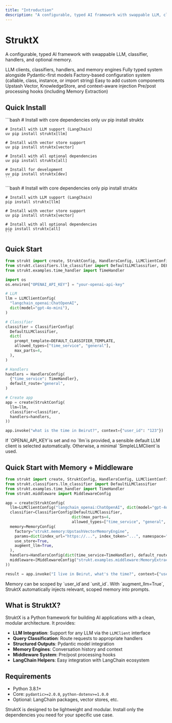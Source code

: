 ```yaml
---
title: "Introduction"
description: "A configurable, typed AI framework with swappable LLM, classifier, handlers, and optional memory"
---
```


# StruktX

A configurable, typed AI framework with swappable LLM, classifier, handlers, and optional memory.

<CardGroup cols={2}>
  <Card title="Swappable Components" icon="arrows-repeat" iconType="regular" href="/configuration">
    LLM clients, classifiers, handlers, and memory engines
  </Card>
  <Card title="Type Safety" icon="note-sticky" href="/configuration">
    Fully typed system alongside Pydantic-first models
  </Card>
  <Card title="Configurable" icon="wrench-simple" href="/configuration">
    Factory-based configuration system (callable, class, instance, or import string)
  </Card>
  <Card title="Extensible" icon="plug" href="/examples">
    Easy to add custom components
  </Card>
  <Card title="Scoped Memory" icon="head-side-brain" href="/configuration#memory-configuration">
    Upstash Vector, KnowledgeStore, and context-aware injection
  </Card>
  <Card title="Middleware" icon="arrow-progress" href="/middleware">
    Pre/post processing hooks (including Memory Extraction)
  </Card>
</CardGroup>

## Quick Install

<Tabs>
  <Tab title="uv (Recommended)">
    ```bash
    # Install with core dependencies only
    uv pip install struktx
    
    # Install with LLM support (LangChain)
    uv pip install struktx[llm]
    
    # Install with vector store support
    uv pip install struktx[vector]
    
    # Install with all optional dependencies
    uv pip install struktx[all]
    
    # Install for development
    uv pip install struktx[dev]
    ```
  </Tab>
  <Tab title="pip">
    ```bash
    # Install with core dependencies only
    pip install struktx
    
    # Install with LLM support (LangChain)
    pip install struktx[llm]
    
    # Install with vector store support
    uv pip install struktx[vector]
    
    # Install with all optional dependencies
    pip install struktx[all]
    ```
  </Tab>
</Tabs>

## Quick Start

```python
from strukt import create, StruktConfig, HandlersConfig, LLMClientConfig, ClassifierConfig
from strukt.classifiers.llm_classifier import DefaultLLMClassifier, DEFAULT_CLASSIFIER_TEMPLATE
from strukt.examples.time_handler import TimeHandler

import os
os.environ["OPENAI_API_KEY"] = "your-openai-api-key"
```

```python
# LLM
llm = LLMClientConfig(
  "langchain_openai:ChatOpenAI",
  dict(model="gpt-4o-mini"),
)
```

```python
# Classifier
classifier = ClassifierConfig(
  DefaultLLMClassifier,
  dict(
    prompt_template=DEFAULT_CLASSIFIER_TEMPLATE,
    allowed_types=["time_service", "general"],
    max_parts=4,
  ),
)
```

```python
# Handlers
handlers = HandlersConfig(
  {"time_service": TimeHandler},
  default_route="general",
)
```

```python
# Create app
app = create(StruktConfig(
  llm=llm,
  classifier=classifier,
  handlers=handlers,
))

app.invoke("what is the time in Beirut?", context={"user_id": "123"})
```

<Info>
  If `OPENAI_API_KEY`is set and no `llm`is provided, a sensible default LLM client is selected automatically. Otherwise, a minimal `SimpleLLMClient`is used.
</Info>

## Quick Start with Memory \+ Middleware

```python
from strukt import create, StruktConfig, HandlersConfig, LLMClientConfig, ClassifierConfig, MemoryConfig
from strukt.classifiers.llm_classifier import DefaultLLMClassifier
from strukt.examples.time_handler import TimeHandler
from strukt.middleware import MiddlewareConfig

app = create(StruktConfig(
  llm=LLMClientConfig("langchain_openai:ChatOpenAI", dict(model="gpt-4o-mini")),
  classifier=ClassifierConfig(DefaultLLMClassifier,
                             dict(max_parts=4,
                             allowed_types=["time_service", "general", "memory_extraction"])),
  memory=MemoryConfig(
    factory="strukt.memory:UpstashVectorMemoryEngine",
    params=dict(index_url="https://...", index_token="...", namespace="app1"),
    use_store=True,
    augment_llm=True,
  ),
  handlers=HandlersConfig(dict(time_service=TimeHandler), default_route="general"),
  middleware=[MiddlewareConfig("strukt.examples.middleware:MemoryExtractionMiddleware")],
))

result = app.invoke("I live in Beirut, what's the time?", context={"user_id": "u1", "unit_id": "apt-101"})
```

<Info>
  Memory can be scoped by `user_id`and `unit_id`. With `augment_llm=True`, StruktX automatically injects relevant, scoped memory into prompts.
</Info>

## What is StruktX?

StruktX is a Python framework for building AI applications with a clean, modular architecture. It provides:

- **LLM Integration**: Support for any LLM via the `LLMClient` interface
- **Query Classification**: Route requests to appropriate handlers
- **Structured Outputs**: Pydantic model integration
- **Memory Engines**: Conversation history and context
- **Middleware System**: Pre/post processing hooks
- **LangChain Helpers**: Easy integration with LangChain ecosystem

## Requirements

- Python 3.8.1\+
- Core: `pydantic>=2.0.0`, `python-dotenv>=1.0.0`
- Optional: LangChain packages, vector stores, etc.

<Note>
  StruktX is designed to be lightweight and modular. Install only the dependencies you need for your specific use case.
</Note>
